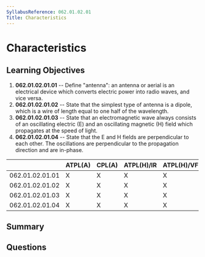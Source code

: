 ```yaml
---
SyllabusReference: 062.01.02.01
Title: Characteristics
---
```


# Characteristics

## Learning Objectives

1.  **062.01.02.01.01** -- Define "antenna": an antenna or aerial is an
    electrical device which converts electric power into radio waves, and vice
    versa.
2.  **062.01.02.01.02** -- State that the simplest type of antenna is a dipole,
    which is a wire of length equal to one half of the wavelength.
3.  **062.01.02.01.03** -- State that an electromagnetic wave always consists of
    an oscillating electric (E) and an oscillating magnetic (H) field which
    propagates at the speed of light.
4.  **062.01.02.01.04** -- State that the E and H fields are perpendicular to
    each other. The oscillations are perpendicular to the propagation direction
    and are in-phase.

|                 | ATPL(A) | CPL(A) | ATPL(H)/IR | ATPL(H)/VFR | CPL(H) | IR | CBIR(A) |
| --------------- | ------- | ------ | ---------- | ----------- | ------ | -- | ------- |
| 062.01.02.01.01 | X       | X      | X          | X           | X      | X  |         |
| 062.01.02.01.02 | X       | X      | X          | X           | X      | X  |         |
| 062.01.02.01.03 | X       | X      | X          | X           | X      | X  |         |
| 062.01.02.01.04 | X       | X      | X          | X           | X      | X  |         |

## Summary

## Questions
